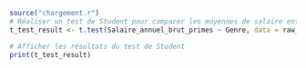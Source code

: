 ```r
source("chargement.r")
# Réaliser un test de Student pour comparer les moyennes de salaire entre les groupes de genre
t_test_result <- t.test(Salaire_annuel_brut_primes ~ Genre, data = raw_data)

# Afficher les résultats du test de Student
print(t_test_result)
```
